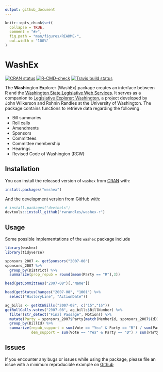 ```yaml
---
output: github_document
---
```


<!-- README.md is generated from README.Rmd. Please edit that file -->

```r
knitr::opts_chunk$set(
  collapse = TRUE,
  comment = "#>",
  fig.path = "man/figures/README-",
  out.width = "100%"
)
```

# WashEx

<!-- badges: start -->
[![CRAN status](https://www.r-pkg.org/badges/version/washex)](https://CRAN.R-project.org/package=washex)
[![R-CMD-check](https://github.com/rwrandles/washex-r/workflows/R-CMD-check/badge.svg)](https://github.com/rwrandles/washex-r/actions)
[![Travis build status](https://travis-ci.com/rwrandles/washex-r.svg?branch=main)](https://app.travis-ci.com/rwrandles/washex-r.svg?branch=main)
<!-- badges: end -->

The **Wash**ington **Ex**plorer (WashEx) package creates an interface between R and the [Washington State Legislative Web Services](https://wslwebservices.leg.wa.gov). It serves as a companion to [Legislative Explorer: Washington](http://legex.org/wa/process), a project developed by John Wilkerson and Rohnin Randles at the University of Washington. The package contains functions to retrieve data regarding the following:

  * Bill summaries
  * Roll calls
  * Amendments
  * Sponsors
  * Committees
  * Committee membership
  * Hearings
  * Revised Code of Washington (RCW)

## Installation

You can install the released version of `washex` from [CRAN](https://CRAN.R-project.org) with:

``` r
install.packages("washex")
```

And the development version from [GitHub](https://github.com/) with:

``` r
# install.packages("devtools")
devtools::install_github("rwrandles/washex-r")
```

## Usage

Some possible implementations of the `washex` package include

```r
library(washex)
library(tidyverse)

sponsors_2007 <- getSponsors("2007-08")
sponsors_2007 %>% 
  group_by(District) %>%
  summarize(prop_repub = round(mean(Party == "R"),3))

head(getCommittees("2007-08")[,"Name"])

head(getStatusChanges("2007-08", "1001") %>%
  select("HistoryLine", "ActionDate"))

ag_bills <- getRCWBills("2007-08", c("15","16"))
getRollCalls.votes("2007-08", ag_bills$BillNumber) %>% 
  filter(str_detect("Final Passage", Motion)) %>%
  mutate(Party = sponsors_2007$Party[match(MemberId, sponsors_2007$Id)]) %>%
  group_by(BillId) %>%
  summarize(repub_support = sum(Vote == "Yea" & Party == "R") / sum(Party == "R"),
            dem_support = sum(Vote == "Yea" & Party == "D") / sum(Party == "D"))
```

## Issues

If you encounter any bugs or issues while using the package, please file an issue with a minimum reproducible example on [Github](https://github.com/rwrandles/washex-r/issues)
